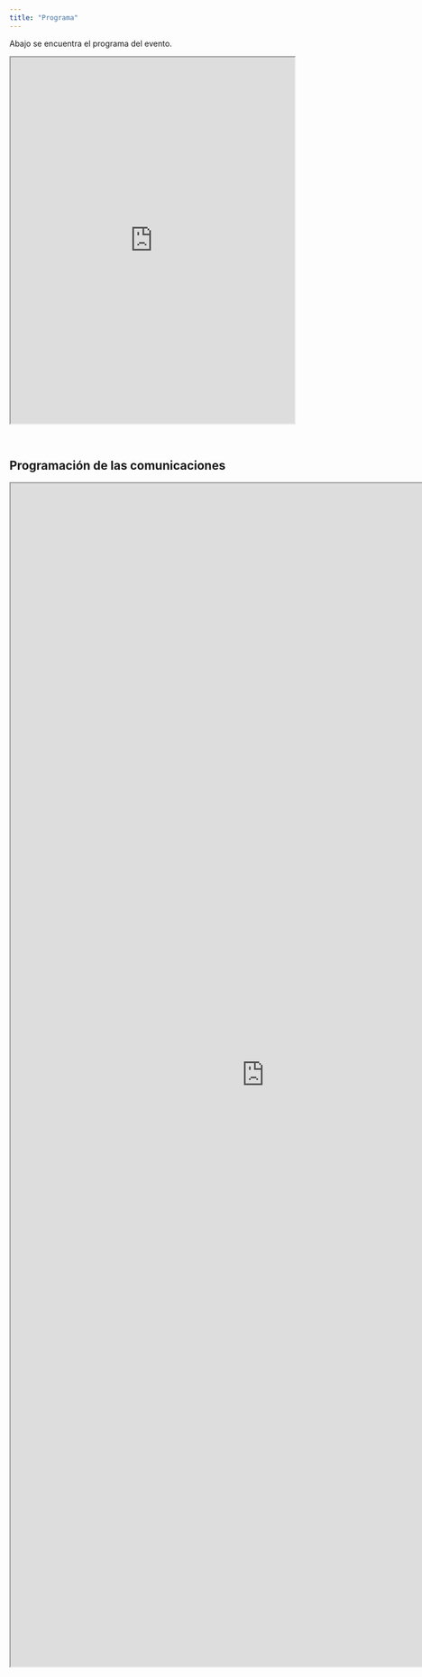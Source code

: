 ```yaml
---
title: "Programa"
---
```


Abajo se encuentra el programa del evento.

<iframe src="https://docs.google.com/spreadsheets/d/e/2PACX-1vSwcbB7UfRqqKlD-9RbNS-3YgWGNTbIOp4CyY0u2uJQRJcCUrhWjTmdEWB_z3QuA4EmZLOAGsIcxOZk/pubhtml?widget=true&amp;headers=false" style="width: 100%; height: 650px;"></iframe>

<br>

## Programación de las comunicaciones

<iframe src="https://rdaymedellin.github.io/documentos/Programacion_comunicaciones.pdf" height="2100" width="900"></iframe>
